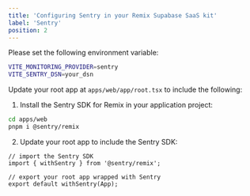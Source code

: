 ```yaml
---
title: 'Configuring Sentry in your Remix Supabase SaaS kit'
label: 'Sentry'
position: 2
---
```


Please set the following environment variable:

```bash
VITE_MONITORING_PROVIDER=sentry
VITE_SENTRY_DSN=your_dsn
```

Update your root app at `apps/web/app/root.tsx` to include the following:

1. Install the Sentry SDK for Remix in your application project:

```bash
cd apps/web
pnpm i @sentry/remix
```

2. Update your root app to include the Sentry SDK:

```tsx
// import the Sentry SDK
import { withSentry } from '@sentry/remix';

// export your root app wrapped with Sentry
export default withSentry(App);
```
